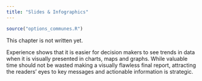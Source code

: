 ```yaml
---
title: "Slides & Infographics"
---
```


```r
source("options_communes.R")
```


<div class="important">
This chapter is not written yet.
</div>

Experience shows that it is easier for decision makers to see trends in data when it is visually presented in charts, maps and graphs.  While valuable time should not be wasted making a visually flawless final report, attracting the readers’ eyes to key messages and actionable information is strategic. 

